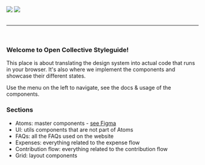 
<Meta title="Home" />

<div style={{ display: 'flex', alignItems: 'center' }}>
  <img src="https://qpayee.com/static/images/opencollective-icon.png" style={{ marginRight: '15px' }} />
  <img src="https://qpayee.com/static/images/logotype.svg" />
</div>

<br />
<hr />
<br />

### Welcome to Open Collective Styleguide!

This place is about translating the design system into actual code that runs in your browser.
It's also where we implement the components and showcase their different states.

Use the menu on the left to navigate, see the docs & usage of the components.

### Sections

- Atoms: master components - [see Figma](https://www.figma.com/file/N4Xbl652BhzOutXmzhcrLGch/DS-06-%2F-Atoms)
- UI: utils components that are not part of Atoms
- FAQs: all the FAQs used on the website
- Expenses: everything related to the expense flow
- Contribution flow: everything related to the contribution flow
- Grid: layout components
